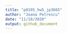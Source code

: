 ```yaml
---
title: "p8105_hw5_jp3665"
author: "Joana Petrescu"
date: "11/18/2020"
output: github_document
---
```


